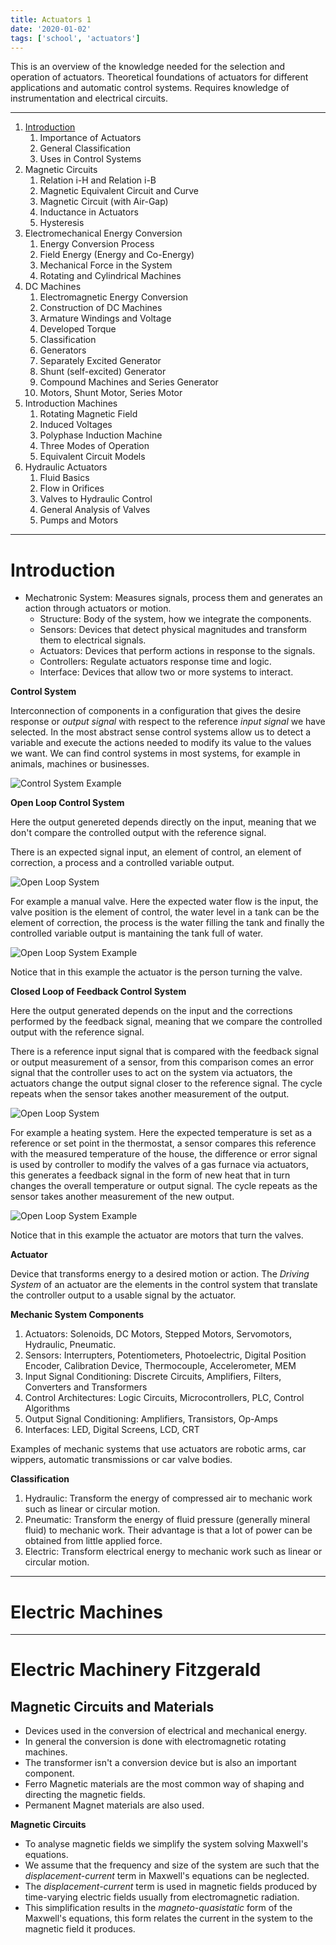 ```yaml
---
title: Actuators 1
date: '2020-01-02'
tags: ['school', 'actuators']
---
```


This is an overview of the knowledge needed for the selection and operation of actuators. Theoretical foundations of actuators for different applications and automatic control systems. Requires knowledge of instrumentation and electrical circuits. 

***

1. [Introduction](#Introduction)
	1. Importance of Actuators
	2. General Classification
	3. Uses in Control Systems
2. Magnetic Circuits
	1. Relation i-H and Relation i-B
	2. Magnetic Equivalent Circuit and Curve
	3. Magnetic Circuit (with Air-Gap)
	4. Inductance in Actuators
	5. Hysteresis
3. Electromechanical Energy Conversion
	1. Energy Conversion Process
	2. Field Energy (Energy and Co-Energy)
	3. Mechanical Force in the System
	4. Rotating and Cylindrical Machines
4. DC Machines
	1. Electromagnetic Energy Conversion
	2. Construction of DC Machines
	3. Armature Windings and Voltage
	4. Developed Torque
	5. Classification
	6. Generators
	7. Separately Excited Generator
	8. Shunt (self-excited) Generator
	9. Compound Machines and Series Generator
	10. Motors, Shunt Motor, Series Motor
5. Introduction Machines
	1. Rotating Magnetic Field
	2. Induced Voltages
	3. Polyphase Induction Machine
	4. Three Modes of Operation
	5. Equivalent Circuit Models
6. Hydraulic Actuators
	1. Fluid Basics
	2. Flow in Orifices
	3. Valves to Hydraulic Control
	4. General Analysis of Valves
	5. Pumps and Motors

***

# Introduction #

* Mechatronic System: Measures signals, process them and generates an action through actuators or motion. 
	* Structure: Body of the system, how we integrate the components.
	* Sensors: Devices that detect physical magnitudes and transform them to electrical signals.
	* Actuators: Devices that perform actions in response to the signals.
	* Controllers: Regulate actuators response time and logic.
	* Interface: Devices that allow two or more systems to interact.

**Control System**

Interconnection of components in a configuration that gives the desire response or *output signal* with respect to the reference *input signal* we have selected. In the most abstract sense control systems allow us to detect a variable and execute the actions needed to modify its value to the values we want. We can find control systems in most systems, for example in animals, machines or businesses. 

![Control System Example](/static/images/notes/ControlSystemExample.png)

**Open Loop Control System**

Here the output genereted depends directly on the input, meaning that we don't compare the controlled output with the reference signal. 

There is an expected signal input, an element of control, an element of correction, a process and a controlled variable output.

![Open Loop System](/static/images/notes/OpenLoopControlSystem.png)

For example a manual valve. Here the expected water flow is the input, the valve position is the element of control, the water level in a tank can be the element of correction, the process is the water filling the tank and finally the controlled variable output is mantaining the tank full of water. 

![Open Loop System Example](/static/images/notes/OpenLoopControlSystemExample.png)

Notice that in this example the actuator is the person turning the valve.

**Closed Loop of Feedback Control System**

Here the output generated depends on the input and the corrections performed by the feedback signal, meaning that we compare the controlled output with the reference signal.

There is a reference input signal that is compared with the feedback signal or output measurement of a sensor, from this comparison comes an error signal that the controller uses to act on the system via actuators, the actuators change the output signal closer to the reference signal. The cycle repeats when the sensor takes another measurement of the output.

![Open Loop System](/static/images/notes/ClosedLoopControlSystem.png)

For example a heating system. Here the expected temperature is set as a reference or set point in the thermostat, a sensor compares this reference with the measured temperature of the house, the difference or error signal is used by controller to modify the valves of a gas furnace via actuators, this generates a feedback signal in the form of new heat that in turn changes the overall temperature or output signal. The cycle repeats as the sensor takes another measurement of the new output.

![Open Loop System Example](/static/images/notes/ClosedLoopControlSystemExample.png)

Notice that in this example the actuator are motors that turn the valves.

**Actuator**

Device that transforms energy to a desired motion or action. The *Driving System* of an actuator are the elements in the control system that translate the controller output to a usable signal by the actuator.

**Mechanic System Components**

1. Actuators: Solenoids, DC Motors, Stepped Motors, Servomotors, Hydraulic, Pneumatic.
2. Sensors: Interrupters, Potentiometers, Photoelectric, Digital Position Encoder, Calibration Device, Thermocouple, Accelerometer, MEM
3. Input Signal Conditioning: Discrete Circuits, Amplifiers, Filters, Converters and Transformers
4. Control Architectures: Logic Circuits, Microcontrollers, PLC, Control Algorithms
5. Output Signal Conditioning: Amplifiers, Transistors, Op-Amps
6. Interfaces: LED, Digital Screens, LCD, CRT

Examples of mechanic systems that use actuators are robotic arms, car wippers, automatic transmissions or car valve bodies.

**Classification**

1. Hydraulic: Transform the energy of compressed air to mechanic work such as linear or circular motion.
2. Pneumatic: Transform the energy of fluid pressure (generally mineral fluid) to mechanic work. Their advantage is that a lot of power can be obtained from little applied force.
3. Electric: Transform electrical energy to mechanic work such as linear or circular motion.

























***

# Electric Machines #



***

# Electric Machinery Fitzgerald #

## Magnetic Circuits and Materials ##

* Devices used in the conversion of electrical and mechanical energy.
* In general the conversion is done with electromagnetic rotating machines.
* The transformer isn't a conversion device but is also an important component.
* Ferro Magnetic materials are the most common way of shaping and directing the magnetic fields.
* Permanent Magnet materials are also used.

**Magnetic Circuits**

* To analyse magnetic fields we simplify the system solving Maxwell's equations.
* We assume that the frequency and size of the system are such that the *displacement-current* term in Maxwell's equations can be neglected.
* The *displacement-current* term is used in magnetic fields produced by time-varying electric fields usually from electromagnetic radiation.
* This simplification results in the *magneto-quasistatic* form of the Maxwell's equations, this form relates the current in the system to the magnetic field it produces.
